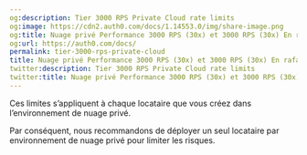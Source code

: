 ```yaml
---
og:description: Tier 3000 RPS Private Cloud rate limits
og:image: https://cdn2.auth0.com/docs/1.14553.0/img/share-image.png
og:title: Nuage privé Performance 3000 RPS (30x) et 3000 RPS (30x) En rafale
og:url: https://auth0.com/docs/
permalink: tier-3000-rps-private-cloud
title: Nuage privé Performance 3000 RPS (30x) et 3000 RPS (30x) En rafale
twitter:description: Tier 3000 RPS Private Cloud rate limits
twitter:title: Nuage privé Performance 3000 RPS (30x) et 3000 RPS (30x) En rafale
---
```


Ces limites s’appliquent à chaque locataire que vous créez dans l’environnement de nuage privé.

Par conséquent, nous recommandons de déployer un seul locataire par environnement de nuage privé pour limiter les risques.